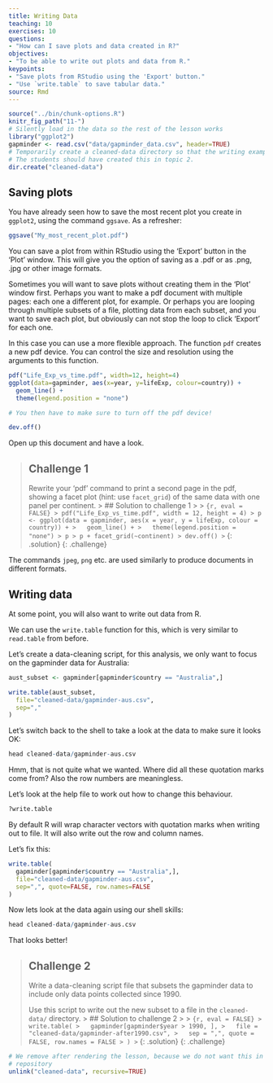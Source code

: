 ```yaml
---
title: Writing Data
teaching: 10
exercises: 10
questions:
- "How can I save plots and data created in R?"
objectives:
- "To be able to write out plots and data from R."
keypoints:
- "Save plots from RStudio using the 'Export' button."
- "Use `write.table` to save tabular data."
source: Rmd
---
```


```r
source("../bin/chunk-options.R")
knitr_fig_path("11-")
# Silently load in the data so the rest of the lesson works
library("ggplot2")
gapminder <- read.csv("data/gapminder_data.csv", header=TRUE)
# Temporarily create a cleaned-data directory so that the writing examples work
# The students should have created this in topic 2.
dir.create("cleaned-data")
```


## Saving plots

You have already seen how to save the most recent plot you create in `ggplot2`,
using the command `ggsave`. As a refresher:

```r
ggsave("My_most_recent_plot.pdf")
```

You can save a plot from within RStudio using the 'Export' button
in the 'Plot' window. This will give you the option of saving as a
.pdf or as .png, .jpg or other image formats.

Sometimes you will want to save plots without creating them in the
'Plot' window first. Perhaps you want to make a pdf document with
multiple pages: each one a different plot, for example. Or perhaps
you are looping through multiple subsets of a file, plotting data from
each subset, and you want to save each plot, but obviously can not stop
the loop to click 'Export' for each one.

In this case you can use a more flexible approach. The function
`pdf` creates a new pdf device. You can control the size and resolution
using the arguments to this function.

```r
pdf("Life_Exp_vs_time.pdf", width=12, height=4)
ggplot(data=gapminder, aes(x=year, y=lifeExp, colour=country)) +
  geom_line() +
  theme(legend.position = "none")

# You then have to make sure to turn off the pdf device!

dev.off()
```

Open up this document and have a look.

> ## Challenge 1
>
> Rewrite your 'pdf' command to print a second
> page in the pdf, showing a facet plot (hint: use `facet_grid`)
> of the same data with one panel per continent.
> > ## Solution to challenge 1
> >
> > ```{r, eval = FALSE}
> > pdf("Life_Exp_vs_time.pdf", width = 12, height = 4)
> > p <- ggplot(data = gapminder, aes(x = year, y = lifeExp, colour = country)) +
> >   geom_line() +
> >   theme(legend.position = "none")
> > p
> > p + facet_grid(~continent)
> > dev.off()
> > ```
> {: .solution}
{: .challenge}


The commands `jpeg`, `png` etc. are used similarly to produce
documents in different formats.

## Writing data

At some point, you will also want to write out data from R.

We can use the `write.table` function for this, which is
very similar to `read.table` from before.

Let's create a data-cleaning script, for this analysis, we
only want to focus on the gapminder data for Australia:

```r
aust_subset <- gapminder[gapminder$country == "Australia",]

write.table(aust_subset,
  file="cleaned-data/gapminder-aus.csv",
  sep=","
)
```

Let's switch back to the shell to take a look at the data to make sure it looks
OK:

```r
head cleaned-data/gapminder-aus.csv
```

Hmm, that is not quite what we wanted. Where did all these
quotation marks come from? Also the row numbers are
meaningless.

Let's look at the help file to work out how to change this
behaviour.

```r
?write.table
```

By default R will wrap character vectors with quotation marks
when writing out to file. It will also write out the row and
column names.

Let's fix this:

```r
write.table(
  gapminder[gapminder$country == "Australia",],
  file="cleaned-data/gapminder-aus.csv",
  sep=",", quote=FALSE, row.names=FALSE
)
```

Now lets look at the data again using our shell skills:

```r
head cleaned-data/gapminder-aus.csv
```

That looks better!

> ## Challenge 2
>
> Write a data-cleaning script file that subsets the gapminder
> data to include only data points collected since 1990.
>
> Use this script to write out the new subset to a file
> in the `cleaned-data/` directory.
> > ## Solution to challenge 2
> >
> > ```{r, eval = FALSE}
> > write.table(
> >   gapminder[gapminder$year > 1990, ],
> >   file = "cleaned-data/gapminder-after1990.csv",
> >   sep = ",", quote = FALSE, row.names = FALSE
> > )
> > ```
> {: .solution}
{: .challenge}

```r
# We remove after rendering the lesson, because we do not want this in the lesson
# repository
unlink("cleaned-data", recursive=TRUE)
```
